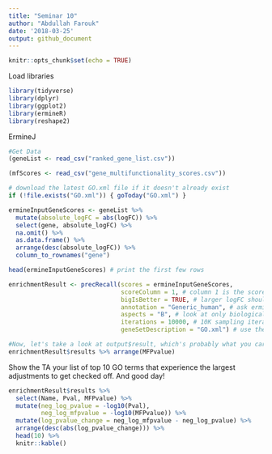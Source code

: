 ```yaml
---
title: "Seminar 10"
author: "Abdullah Farouk"
date: '2018-03-25'
output: github_document
---
```


```r
knitr::opts_chunk$set(echo = TRUE)
```


Load libraries
```r

library(tidyverse)
library(dplyr)
library(ggplot2)
library(ermineR)
library(reshape2)

```


ErmineJ
```r
#Get Data
(geneList <- read_csv("ranked_gene_list.csv"))

(mfScores <- read_csv("gene_multifunctionality_scores.csv"))

# download the latest GO.xml file if it doesn't already exist
if (!file.exists("GO.xml")) { goToday("GO.xml") }

ermineInputGeneScores <- geneList %>% 
  mutate(absolute_logFC = abs(logFC)) %>% 
  select(gene, absolute_logFC) %>% 
  na.omit() %>% 
  as.data.frame() %>% 
  arrange(desc(absolute_logFC)) %>% 
  column_to_rownames("gene")

head(ermineInputGeneScores) # print the first few rows

enrichmentResult <- precRecall(scores = ermineInputGeneScores, 
                               scoreColumn = 1, # column 1 is the scores 
                               bigIsBetter = TRUE, # larger logFC should be ranked higher
                               annotation = "Generic_human", # ask ermineJ to use the Generic_human annotation file (will automatically download)
                               aspects = "B", # look at only biological processes 
                               iterations = 10000, # 10K sampling iterations so that results are stable
                               geneSetDescription = "GO.xml") # use the GO XML file in current directory

#Now, let's take a look at output$result, which's probably what you care about the most
enrichmentResult$results %>% arrange(MFPvalue)

```



Show the TA your list of top 10 GO terms that experience the largest adjustments to get checked off. And good day!
```r
enrichmentResult$results %>% 
  select(Name, Pval, MFPvalue) %>% 
  mutate(neg_log_pvalue = -log10(Pval),
         neg_log_mfpvalue = -log10(MFPvalue)) %>% 
  mutate(log_pvalue_change = neg_log_mfpvalue - neg_log_pvalue) %>% 
  arrange(desc(abs(log_pvalue_change))) %>% 
  head(10) %>% 
  knitr::kable()
```

